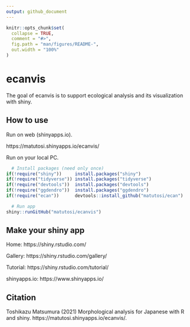 ```yaml
---
output: github_document
---
```


```r
knitr::opts_chunk$set(
  collapse = TRUE,
  comment = "#>",
  fig.path = "man/figures/README-",
  out.width = "100%"
)
```

# ecanvis

The goal of ecanvis is to support ecological analysis and its visualization with shiny.

## How to use

Run on web (shinyapps.io). 

https://matutosi.shinyapps.io/ecanvis/

Run on your local PC.

```r
  # Install packages (need only once)
if(!require("shiny"))     install.packages("shiny")
if(!require("tidyverse")) install.packages("tidyverse")
if(!require("devtools"))  install.packages("devtools")
if(!require("ggdendro"))  install.packages("ggdendro")
if(!require("ecan"))      devtools::install_github("matutosi/ecan")

  # Run app
shiny::runGitHub("matutosi/ecanvis")
```

## Make your shiny app


Home: https://shiny.rstudio.com/

Gallery: https://shiny.rstudio.com/gallery/

Tutorial: https://shiny.rstudio.com/tutorial/

shinyapps.io: https://www.shinyapps.io/

## Citation

Toshikazu Matsumura (2021) Morphological analysis for Japanese with R and shiny.  https://matutosi.shinyapps.io/ecanvis/.
